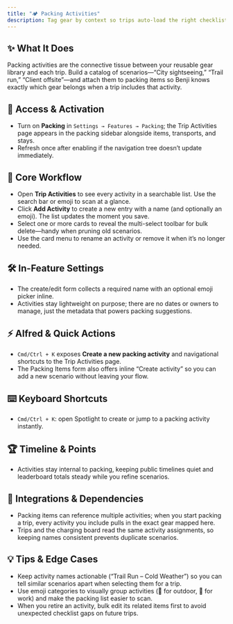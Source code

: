 ```yaml
---
title: "🏕️ Packing Activities"
description: Tag gear by context so trips auto-load the right checklist every time
---
```


## ✨ What It Does

Packing activities are the connective tissue between your reusable gear library and each trip. Build a catalog of scenarios—“City sightseeing,” “Trail run,” “Client offsite”—and attach them to packing items so Benji knows exactly which gear belongs when a trip includes that activity.

## 🚪 Access & Activation

- Turn on **Packing** in `Settings → Features → Packing`; the Trip Activities page appears in the packing sidebar alongside items, transports, and stays.
- Refresh once after enabling if the navigation tree doesn’t update immediately.

## 🧭 Core Workflow

- Open **Trip Activities** to see every activity in a searchable list. Use the search bar or emoji to scan at a glance.
- Click **Add Activity** to create a new entry with a name (and optionally an emoji). The list updates the moment you save.
- Select one or more cards to reveal the multi-select toolbar for bulk delete—handy when pruning old scenarios.
- Use the card menu to rename an activity or remove it when it’s no longer needed.

## 🛠️ In-Feature Settings

- The create/edit form collects a required name with an optional emoji picker inline.
- Activities stay lightweight on purpose; there are no dates or owners to manage, just the metadata that powers packing suggestions.

## ⚡ Alfred & Quick Actions

- `Cmd/Ctrl + K` exposes **Create a new packing activity** and navigational shortcuts to the Trip Activities page.
- The Packing Items form also offers inline “Create activity” so you can add a new scenario without leaving your flow.

## ⌨️ Keyboard Shortcuts

- `Cmd/Ctrl + K`: open Spotlight to create or jump to a packing activity instantly.

## 🏆 Timeline & Points

- Activities stay internal to packing, keeping public timelines quiet and leaderboard totals steady while you refine scenarios.

## 🔗 Integrations & Dependencies

- Packing items can reference multiple activities; when you start packing a trip, every activity you include pulls in the exact gear mapped here.
- Trips and the charging board read the same activity assignments, so keeping names consistent prevents duplicate scenarios.

## 💡 Tips & Edge Cases

- Keep activity names actionable (“Trail Run – Cold Weather”) so you can tell similar scenarios apart when selecting them for a trip.
- Use emoji categories to visually group activities (🥾 for outdoor, 💼 for work) and make the packing list easier to scan.
- When you retire an activity, bulk edit its related items first to avoid unexpected checklist gaps on future trips.
